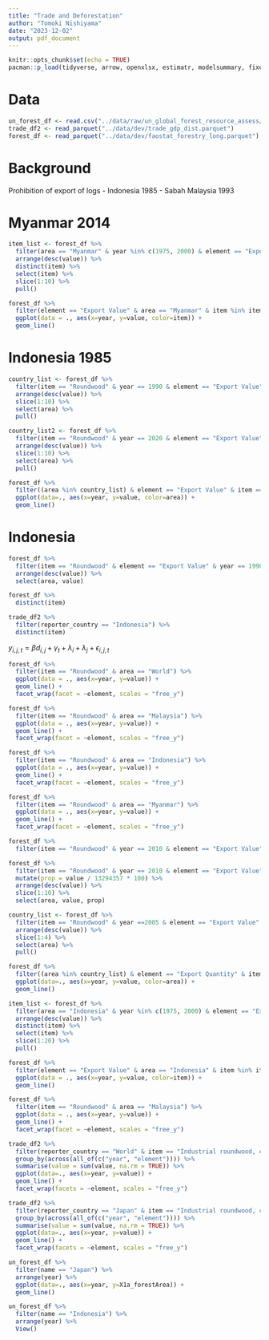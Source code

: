 ```yaml
---
title: "Trade and Deforestation"
author: "Tomoki Nishiyama"
date: "2023-12-02"
output: pdf_document
---
```


```r
knitr::opts_chunk$set(echo = TRUE)
pacman::p_load(tidyverse, arrow, openxlsx, estimatr, modelsummary, fixest)
```

# Data
```r
un_forest_df <- read.csv("../data/raw/un_global_forest_resource_assess/FRA_Years_2023_12_02.csv")
trade_df2 <- read_parquet("../data/dev/trade_gdp_dist.parquet")
forest_df <- read_parquet("../data/dev/faostat_forestry_long.parquet")
```

# Background
Prohibition of export of logs
- Indonesia 1985
- Sabah Malaysia 1993

# Myanmar 2014

```r
item_list <- forest_df %>% 
  filter(area == "Myanmar" & year %in% c(1975, 2000) & element == "Export Value" & item != "Forest products (export/import)") %>% 
  arrange(desc(value)) %>% 
  distinct(item) %>% 
  select(item) %>% 
  slice(1:10) %>% 
  pull()
```


```r
forest_df %>% 
  filter(element == "Export Value" & area == "Myanmar" & item %in% item_list) %>% 
  ggplot(data = ., aes(x=year, y=value, color=item)) +
  geom_line() 
```


# Indonesia 1985
```r
country_list <- forest_df %>% 
  filter(item == "Roundwood" & year == 1990 & element == "Export Value" & area_code < 4000) %>% 
  arrange(desc(value)) %>% 
  slice(1:10) %>% 
  select(area) %>% 
  pull()

country_list2 <- forest_df %>% 
  filter(item == "Roundwood" & year == 2020 & element == "Export Value" & area_code < 4000) %>% 
  arrange(desc(value)) %>% 
  slice(1:10) %>% 
  select(area) %>% 
  pull()
```

```r
forest_df %>% 
  filter((area %in% country_list) & element == "Export Value" & item == "Roundwood") %>% 
  ggplot(data=., aes(x=year, y=value, color=area)) +
  geom_line()
```

# Indonesia
```r
forest_df %>% 
  filter(item == "Roundwood" & element == "Export Value" & year == 1990 & !is.na(value)) %>% 
  arrange(desc(value)) %>% 
  select(area, value)
```

```r
forest_df %>% 
  distinct(item)
```

```r
trade_df2 %>% 
  filter(reporter_country == "Indonesia") %>% 
  distinct(item)
```

$y_{i, j, t} = \beta d_{i,j} + \gamma_t + \lambda_i + \lambda_j + \epsilon_{i,j,t}$


```r
forest_df %>% 
  filter(item == "Roundwood" & area == "World") %>% 
  ggplot(data = ., aes(x=year, y=value)) +
  geom_line() +
  facet_wrap(facet = ~element, scales = "free_y")
```

```r
forest_df %>% 
  filter(item == "Roundwood" & area == "Malaysia") %>% 
  ggplot(data = ., aes(x=year, y=value)) +
  geom_line() +
  facet_wrap(facet = ~element, scales = "free_y")
```

```r
forest_df %>% 
  filter(item == "Roundwood" & area == "Indonesia") %>% 
  ggplot(data = ., aes(x=year, y=value)) +
  geom_line() +
  facet_wrap(facet = ~element, scales = "free_y")
```

```r
forest_df %>% 
  filter(item == "Roundwood" & area == "Myanmar") %>% 
  ggplot(data = ., aes(x=year, y=value)) +
  geom_line() +
  facet_wrap(facet = ~element, scales = "free_y")
```

```r
forest_df %>% 
  filter(item == "Roundwood" & year == 2010 & element == "Export Value" & area == "World")
```


```r
forest_df %>% 
  filter(item == "Roundwood" & year == 2010 & element == "Export Value" & area_code < 4000) %>% 
  mutate(prop = value / 13294357 * 100) %>% 
  arrange(desc(value)) %>% 
  slice(1:10) %>% 
  select(area, value, prop)
```


```r
country_list <- forest_df %>% 
  filter(item == "Roundwood" & year ==2005 & element == "Export Value" & area_code < 4000) %>% 
  arrange(desc(value)) %>% 
  slice(1:4) %>% 
  select(area) %>% 
  pull()
```

```r
forest_df %>% 
  filter((area %in% country_list) & element == "Export Quantity" & item == "Roundwood") %>% 
  ggplot(data=., aes(x=year, y=value, color=area)) +
  geom_line()
```


```r
item_list <- forest_df %>% 
  filter(area == "Indonesia" & year %in% c(1975, 2000) & element == "Export Value" & item != "Forest products (export/import)") %>% 
  arrange(desc(value)) %>% 
  distinct(item) %>% 
  select(item) %>% 
  slice(1:20) %>% 
  pull()
```


```r
forest_df %>% 
  filter(element == "Export Value" & area == "Indonesia" & item %in% item_list) %>% 
  ggplot(data = ., aes(x=year, y=value, color=item)) +
  geom_line() 
```

```r
forest_df %>% 
  filter(item == "Roundwood" & area == "Malaysia") %>% 
  ggplot(data = ., aes(x=year, y=value)) +
  geom_line() +
  facet_wrap(facet = ~element, scales = "free_y")
```


```r
trade_df2 %>% 
  filter(reporter_country == "World" & item == "Industrial roundwood, coniferous (export/import)") %>% 
  group_by(across(all_of(c("year", "element")))) %>% 
  summarise(value = sum(value, na.rm = TRUE)) %>% 
  ggplot(data=., aes(x=year, y=value)) +
  geom_line() +
  facet_wrap(facets = ~element, scales = "free_y")
```

```r
trade_df2 %>% 
  filter(reporter_country == "Japan" & item == "Industrial roundwood, coniferous (export/import)") %>% 
  group_by(across(all_of(c("year", "element")))) %>% 
  summarise(value = sum(value, na.rm = TRUE)) %>% 
  ggplot(data=., aes(x=year, y=value)) +
  geom_line() +
  facet_wrap(facets = ~element, scales = "free_y")
```


```r
un_forest_df %>% 
  filter(name == "Japan") %>% 
  arrange(year) %>% 
  ggplot(data=., aes(x=year, y=X1a_forestArea)) +
  geom_line()
```

```r
un_forest_df %>% 
  filter(name == "Indonesia") %>% 
  arrange(year) %>% 
  View()
```

